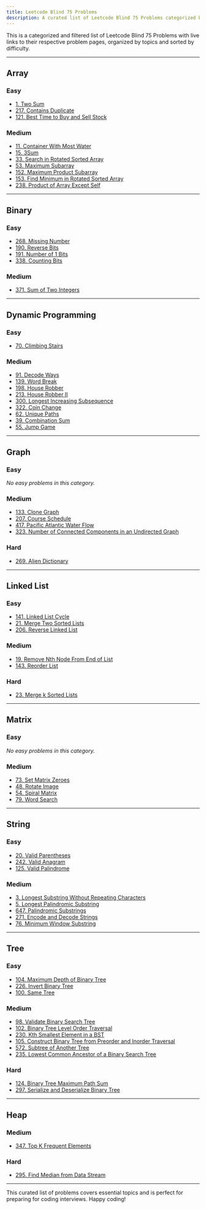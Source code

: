 ```yaml
---
title: Leetcode Blind 75 Problems
description: A curated list of Leetcode Blind 75 Problems categorized by difficulty level, starting with easy problems.
---
```


This is a categorized and filtered list of Leetcode Blind 75 Problems with live links to their respective problem pages, organized by topics and sorted by difficulty.

---

## Array

### Easy

- [1. Two Sum](https://leetcode.com/problems/two-sum/)
- [217. Contains Duplicate](https://leetcode.com/problems/contains-duplicate/)
- [121. Best Time to Buy and Sell Stock](https://leetcode.com/problems/best-time-to-buy-and-sell-stock/)

### Medium

- [11. Container With Most Water](https://leetcode.com/problems/container-with-most-water/)
- [15. 3Sum](https://leetcode.com/problems/3sum/)
- [33. Search in Rotated Sorted Array](https://leetcode.com/problems/search-in-rotated-sorted-array/)
- [53. Maximum Subarray](https://leetcode.com/problems/maximum-subarray/)
- [152. Maximum Product Subarray](https://leetcode.com/problems/maximum-product-subarray/)
- [153. Find Minimum in Rotated Sorted Array](https://leetcode.com/problems/find-minimum-in-rotated-sorted-array/)
- [238. Product of Array Except Self](https://leetcode.com/problems/product-of-array-except-self/)

---

## Binary

### Easy

- [268. Missing Number](https://leetcode.com/problems/missing-number/)
- [190. Reverse Bits](https://leetcode.com/problems/reverse-bits/)
- [191. Number of 1 Bits](https://leetcode.com/problems/number-of-1-bits/)
- [338. Counting Bits](https://leetcode.com/problems/counting-bits/)

### Medium

- [371. Sum of Two Integers](https://leetcode.com/problems/sum-of-two-integers/)

---

## Dynamic Programming

### Easy

- [70. Climbing Stairs](https://leetcode.com/problems/climbing-stairs/)

### Medium

- [91. Decode Ways](https://leetcode.com/problems/decode-ways/)
- [139. Word Break](https://leetcode.com/problems/word-break/)
- [198. House Robber](https://leetcode.com/problems/house-robber/)
- [213. House Robber II](https://leetcode.com/problems/house-robber-ii/)
- [300. Longest Increasing Subsequence](https://leetcode.com/problems/longest-increasing-subsequence/)
- [322. Coin Change](https://leetcode.com/problems/coin-change/)
- [62. Unique Paths](https://leetcode.com/problems/unique-paths/)
- [39. Combination Sum](https://leetcode.com/problems/combination-sum/)
- [55. Jump Game](https://leetcode.com/problems/jump-game/)

---

## Graph

### Easy

_No easy problems in this category._

### Medium

- [133. Clone Graph](https://leetcode.com/problems/clone-graph/)
- [207. Course Schedule](https://leetcode.com/problems/course-schedule/)
- [417. Pacific Atlantic Water Flow](https://leetcode.com/problems/pacific-atlantic-water-flow/)
- [323. Number of Connected Components in an Undirected Graph](https://leetcode.com/problems/number-of-connected-components-in-an-undirected-graph/)

### Hard

- [269. Alien Dictionary](https://leetcode.com/problems/alien-dictionary/)

---

## Linked List

### Easy

- [141. Linked List Cycle](https://leetcode.com/problems/linked-list-cycle/)
- [21. Merge Two Sorted Lists](https://leetcode.com/problems/merge-two-sorted-lists/)
- [206. Reverse Linked List](https://leetcode.com/problems/reverse-linked-list/)

### Medium

- [19. Remove Nth Node From End of List](https://leetcode.com/problems/remove-nth-node-from-end-of-list/)
- [143. Reorder List](https://leetcode.com/problems/reorder-list/)

### Hard

- [23. Merge k Sorted Lists](https://leetcode.com/problems/merge-k-sorted-lists/)

---

## Matrix

### Easy

_No easy problems in this category._

### Medium

- [73. Set Matrix Zeroes](https://leetcode.com/problems/set-matrix-zeroes/)
- [48. Rotate Image](https://leetcode.com/problems/rotate-image/)
- [54. Spiral Matrix](https://leetcode.com/problems/spiral-matrix/)
- [79. Word Search](https://leetcode.com/problems/word-search/)

---

## String

### Easy

- [20. Valid Parentheses](https://leetcode.com/problems/valid-parentheses/)
- [242. Valid Anagram](https://leetcode.com/problems/valid-anagram/)
- [125. Valid Palindrome](https://leetcode.com/problems/valid-palindrome/)

### Medium

- [3. Longest Substring Without Repeating Characters](https://leetcode.com/problems/longest-substring-without-repeating-characters/)
- [5. Longest Palindromic Substring](https://leetcode.com/problems/longest-palindromic-substring/)
- [647. Palindromic Substrings](https://leetcode.com/problems/palindromic-substrings/)
- [271. Encode and Decode Strings](https://leetcode.com/problems/encode-and-decode-strings/)
- [76. Minimum Window Substring](https://leetcode.com/problems/minimum-window-substring/)

---

## Tree

### Easy

- [104. Maximum Depth of Binary Tree](https://leetcode.com/problems/maximum-depth-of-binary-tree/)
- [226. Invert Binary Tree](https://leetcode.com/problems/invert-binary-tree/)
- [100. Same Tree](https://leetcode.com/problems/same-tree/)

### Medium

- [98. Validate Binary Search Tree](https://leetcode.com/problems/validate-binary-search-tree/)
- [102. Binary Tree Level Order Traversal](https://leetcode.com/problems/binary-tree-level-order-traversal/)
- [230. Kth Smallest Element in a BST](https://leetcode.com/problems/kth-smallest-element-in-a-bst/)
- [105. Construct Binary Tree from Preorder and Inorder Traversal](https://leetcode.com/problems/construct-binary-tree-from-preorder-and-inorder-traversal/)
- [572. Subtree of Another Tree](https://leetcode.com/problems/subtree-of-another-tree/)
- [235. Lowest Common Ancestor of a Binary Search Tree](https://leetcode.com/problems/lowest-common-ancestor-of-a-binary-search-tree/)

### Hard

- [124. Binary Tree Maximum Path Sum](https://leetcode.com/problems/binary-tree-maximum-path-sum/)
- [297. Serialize and Deserialize Binary Tree](https://leetcode.com/problems/serialize-and-deserialize-binary-tree/)

---

## Heap

### Medium

- [347. Top K Frequent Elements](https://leetcode.com/problems/top-k-frequent-elements/)

### Hard

- [295. Find Median from Data Stream](https://leetcode.com/problems/find-median-from-data-stream/)

---

This curated list of problems covers essential topics and is perfect for preparing for coding interviews. Happy coding!
